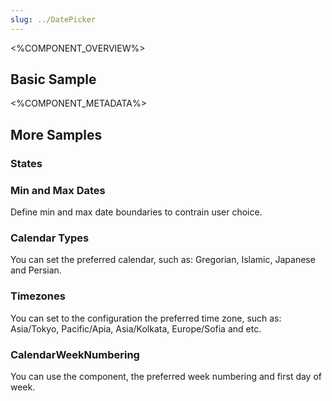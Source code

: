 ```yaml
---
slug: ../DatePicker
---
```



<%COMPONENT_OVERVIEW%>

## Basic Sample
<Basic />

<%COMPONENT_METADATA%>

## More Samples

### States
<State />

### Min and Max Dates
Define min and max date boundaries to contrain user choice.

<MinMax />

### Calendar Types
You can set the preferred calendar, such as: Gregorian, Islamic, Japanese and Persian.
<CalendarTypes />

### Timezones
You can set to the configuration the preferred time zone, such as: Asia/Tokyo, Pacific/Apia, Asia/Kolkata, Europe/Sofia and etc.
<DatePickerInDifferentTimezone />

### CalendarWeekNumbering
You can use the component, the preferred week numbering and first day of week.
<CalendarWeekNumbering />